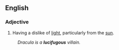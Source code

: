 ==English==
===Adjective===
#Having a dislike of [[light]], particularly from the [[sun]].
:''Dracula is a '''lucifugous''' villain.''